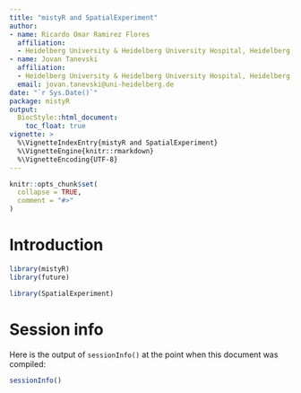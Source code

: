 ```yaml
---
title: "mistyR and SpatialExperiment"
author:
- name: Ricardo Omar Ramirez Flores
  affiliation:
  - Heidelberg University & Heidelberg University Hospital, Heidelberg, Germany
- name: Jovan Tanevski
  affiliation: 
  - Heidelberg University & Heidelberg University Hospital, Heidelberg, Germany
  email: jovan.tanevski@uni-heidelberg.de  
date: "`r Sys.Date()`"
package: mistyR
output: 
  BiocStyle::html_document:
    toc_float: true
vignette: >
  %\VignetteIndexEntry{mistyR and SpatialExperiment}
  %\VignetteEngine{knitr::rmarkdown}
  %\VignetteEncoding{UTF-8}
---
```


```r
knitr::opts_chunk$set(
  collapse = TRUE,
  comment = "#>"
)
```

# Introduction

```r
library(mistyR)
library(future)

library(SpatialExperiment)
```


# Session info

Here is the output of `sessionInfo()` at the point when this document was compiled:

```r
sessionInfo()
```
